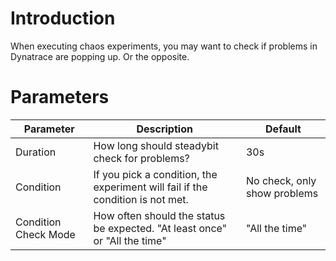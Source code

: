 # Introduction

When executing chaos experiments, you may want to check if problems in Dynatrace are popping up. Or the opposite.

# Parameters

| Parameter            | Description                                                                    | Default                      |
| ---------------------| ------------------------------------------------------------------------------ | ---------------------------- |
| Duration             | How long should steadybit check for problems?                                  | 30s                          |
| Condition            | If you pick a condition, the experiment will fail if the condition is not met. | No check, only show problems |
| Condition Check Mode | How often should the status be expected. "At least once" or "All the time"     | "All the time"               |